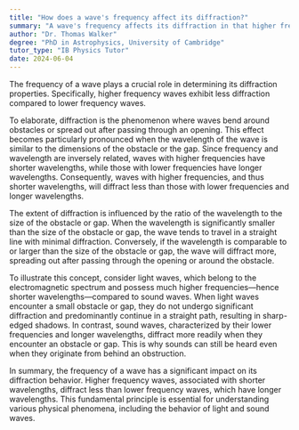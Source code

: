 ```yaml
---
title: "How does a wave's frequency affect its diffraction?"
summary: "A wave's frequency affects its diffraction in that higher frequencies diffract less than lower frequencies."
author: "Dr. Thomas Walker"
degree: "PhD in Astrophysics, University of Cambridge"
tutor_type: "IB Physics Tutor"
date: 2024-06-04
---
```


The frequency of a wave plays a crucial role in determining its diffraction properties. Specifically, higher frequency waves exhibit less diffraction compared to lower frequency waves.

To elaborate, diffraction is the phenomenon where waves bend around obstacles or spread out after passing through an opening. This effect becomes particularly pronounced when the wavelength of the wave is similar to the dimensions of the obstacle or the gap. Since frequency and wavelength are inversely related, waves with higher frequencies have shorter wavelengths, while those with lower frequencies have longer wavelengths. Consequently, waves with higher frequencies, and thus shorter wavelengths, will diffract less than those with lower frequencies and longer wavelengths.

The extent of diffraction is influenced by the ratio of the wavelength to the size of the obstacle or gap. When the wavelength is significantly smaller than the size of the obstacle or gap, the wave tends to travel in a straight line with minimal diffraction. Conversely, if the wavelength is comparable to or larger than the size of the obstacle or gap, the wave will diffract more, spreading out after passing through the opening or around the obstacle.

To illustrate this concept, consider light waves, which belong to the electromagnetic spectrum and possess much higher frequencies—hence shorter wavelengths—compared to sound waves. When light waves encounter a small obstacle or gap, they do not undergo significant diffraction and predominantly continue in a straight path, resulting in sharp-edged shadows. In contrast, sound waves, characterized by their lower frequencies and longer wavelengths, diffract more readily when they encounter an obstacle or gap. This is why sounds can still be heard even when they originate from behind an obstruction.

In summary, the frequency of a wave has a significant impact on its diffraction behavior. Higher frequency waves, associated with shorter wavelengths, diffract less than lower frequency waves, which have longer wavelengths. This fundamental principle is essential for understanding various physical phenomena, including the behavior of light and sound waves.
    